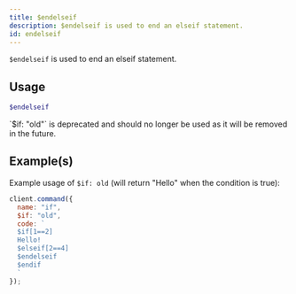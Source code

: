 ```yaml
---
title: $endelseif
description: $endelseif is used to end an elseif statement.
id: endelseif
---
```



`$endelseif` is used to end an elseif statement.

## Usage

```php
$endelseif
```

<Callout type="warning" emoji="⚠️">
  `$if: "old"` is deprecated and should no longer be used as it will be removed in the future.
</Callout>

## Example(s)

Example usage of `$if: old` (will return "Hello" when the condition is true):

```javascript
client.command({
  name: "if",
  $if: "old",
  code: `
  $if[1==2]
  Hello!
  $elseif[2==4]
  $endelseif
  $endif
  `
});
```
